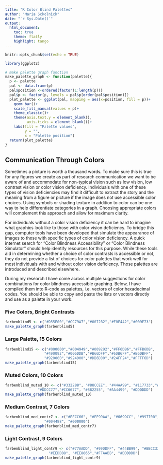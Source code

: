 ```yaml
---
title: "R Color Blind Palettes"
author: "Maria Sckolnick"
date: "`r Sys.Date()`"
output: 
  html_document:
    toc: true
    theme: flatly
    highlight: tango
---
```


```r
knitr::opts_chunk$set(echo = TRUE)
```

```r
library(ggplot2)
```



```r
# make palette graph function
make_palette_graph <- function(palette){
  p <- palette
  pal <- data.frame(p)
  pal$position <-ordered(factor(1:length(p)))
  pal$p <- factor(p, levels = pal$p[order(pal$position)])
  plot_palette <- ggplot(pal, mapping = aes(x=position, fill = p))+
    geom_bar()+
    scale_fill_manual(values = p)+
    theme_classic()+
    theme(axis.text.y = element_blank(),
          axis.ticks = element_blank())+
    labs(fill = "Palette values",
         y = "",
         x = "Palette position")
  return(plot_palette)
}
```
## Communication Through Colors

Sometimes a picture is worth a thousand words. To make sure this is true for any figures we create as part of research communication we want to be aware of and accommodate for non-typical vision such as low vision, low contrast vision or color vision deficiency. Individuals with one of these types of vision deficiencies may find it difficult to extract the story and the meaning from a figure or picture if the image does not use accessible color choices. Using symbols or shading texture in addition to color can be one way to help differentiate categories in a graph. Choosing appropriate colors will complement this approach and allow for maximum clarity. 

For individuals without a color vision deficiency it can be hard to imagine what graphics look like to those with color vision deficiency. To bridge this gap, computer tools have been developed that simulate the appearance of images to those with specific types of color vision deficiency. A quick internet search for "Color Blindness Accessibility" or "Color Blindness Simulator" should help identify resources for this purpose. While these tools aid in determining whether a choice of color contrasts is accessible or not, they do not provide a list of choices for color palettes that work well for most individuals with and without color vision deficiency. Those palettes are introduced and described elsewhere. 

During my research I have come across multiple suggestions for color combinations for color blindness accessible graphing. Below, I have compiled them into R-code as palettes, i.e. vectors of color hexadecimal codes. You should be able to copy and paste the lists or vectors directly and use as a palette in your work. 

### Five Colors, Bright Contrasts

```r

farbenblind5 <- c("#D55E00","#CC79A7","#0072B2","#F0E442","#009E73")
make_palette_graph(farbenblind5)
```

### Large Palette, 15 Colors

```r

farbenblind15 <- c("#000000","#004949","#009292","#FF6DB6","#FFB6DB",
                  "#490092","#006DDB","#B66DFF","#6DB6FF","#B6DBFF",
                  "#920000","#924900","#DB6D00","#24FF24","#FFFF6D") 
make_palette_graph(farbenblind15)
```

### Muted Colors, 10 Colors

```r

farbenblind_muted_10 <- c("#332288", "#88CCEE", "#44AA99", "#117733","#999933",
               "#DDCC77","#CC6677", "#882255", "#AA4499", "#DDDDDD")
make_palette_graph(farbenblind_muted_10)
```

### Medium Contrast, 7 Colors

```r
farbenblind_med_contr7 <- c("#EECC66", "#EE99AA", "#6699CC", "#997700","#994455",
                  "#004488", "#000000")
make_palette_graph(farbenblind_med_contr7)
```

### Light Contrast, 9 Colors

```r

farbenblind_light_contr9 <- c("#77AADD", "#99DDFF", "#44BB99", "#BBCC33","#AAAA00",
                    "#EEDD88", "#EE8866","#FFAABB", "#DDDDDD")
make_palette_graph(farbenblind_light_contr9)
```


